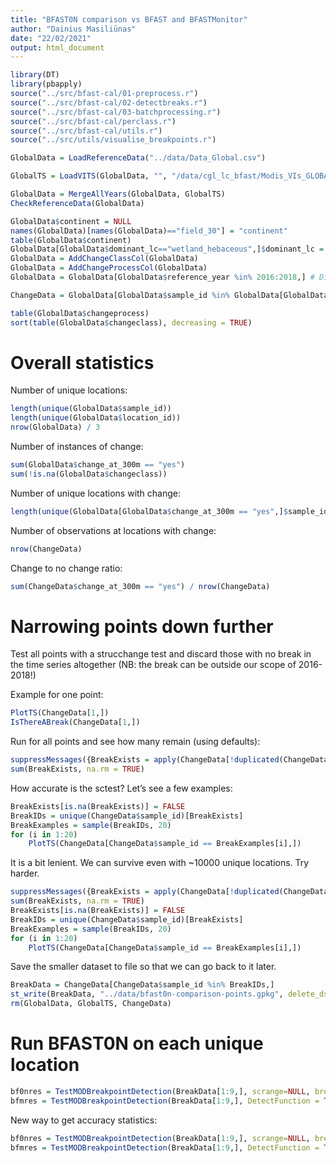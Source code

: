 ```yaml
---
title: "BFAST0N comparison vs BFAST and BFASTMonitor"
author: "Dainius Masiliūnas"
date: "22/02/2021"
output: html_document
---
```


```r
library(DT)
library(pbapply)
source("../src/bfast-cal/01-preprocess.r")
source("../src/bfast-cal/02-detectbreaks.r")
source("../src/bfast-cal/03-batchprocessing.r")
source("../src/bfast-cal/perclass.r")
source("../src/bfast-cal/utils.r")
source("../src/utils/visualise_breakpoints.r")
```
```r
GlobalData = LoadReferenceData("../data/Data_Global.csv")
```
```r
GlobalTS = LoadVITS(GlobalData, "", "/data/cgl_lc_bfast/Modis_VIs_GLOBAL_UTM_FINAL/", "Global")
```
```r
GlobalData = MergeAllYears(GlobalData, GlobalTS)
CheckReferenceData(GlobalData)
```
```r
GlobalData$continent = NULL
names(GlobalData)[names(GlobalData)=="field_30"] = "continent"
table(GlobalData$continent)
GlobalData[GlobalData$dominant_lc=="wetland_hebaceous",]$dominant_lc = "wetland_herbaceous"
GlobalData = AddChangeClassCol(GlobalData)
GlobalData = AddChangeProcessCol(GlobalData)
GlobalData = GlobalData[GlobalData$reference_year %in% 2016:2018,] # Discard any changes in 2015, reference does not track that
```

```r
ChangeData = GlobalData[GlobalData$sample_id %in% GlobalData[GlobalData$change_at_300m == "yes",]$sample_id,]
```

```r
table(GlobalData$changeprocess)
sort(table(GlobalData$changeclass), decreasing = TRUE)
```

# Overall statistics

Number of unique locations:
```r
length(unique(GlobalData$sample_id))
length(unique(GlobalData$location_id))
nrow(GlobalData) / 3
```

Number of instances of change:

```r
sum(GlobalData$change_at_300m == "yes")
sum(!is.na(GlobalData$changeclass))
```

Number of unique locations with change:

```r
length(unique(GlobalData[GlobalData$change_at_300m == "yes",]$sample_id))
```

Number of observations at locations with change:

```r
nrow(ChangeData)
```

Change to no change ratio:

```r
sum(ChangeData$change_at_300m == "yes") / nrow(ChangeData)
```

# Narrowing points down further

Test all points with a strucchange test and discard those with no break in the time series altogether (NB: the break can be outside our scope of 2016-2018!)

Example for one point:

```r
PlotTS(ChangeData[1,])
IsThereABreak(ChangeData[1,])
```

Run for all points and see how many remain (using defaults):

```r
suppressMessages({BreakExists = apply(ChangeData[!duplicated(ChangeData$sample_id),], 1, IsThereABreak)})
sum(BreakExists, na.rm = TRUE)
```

How accurate is the sctest? Let's see a few examples:

```r
BreakExists[is.na(BreakExists)] = FALSE
BreakIDs = unique(ChangeData$sample_id)[BreakExists]
BreakExamples = sample(BreakIDs, 20)
for (i in 1:20)
    PlotTS(ChangeData[ChangeData$sample_id == BreakExamples[i],])
```

It is a bit lenient. We can survive even with ~10000 unique locations. Try harder.

```r
suppressMessages({BreakExists = apply(ChangeData[!duplicated(ChangeData$sample_id),], 1, IsThereABreak, scsig=0.001, scrange=c(2015, 2020))})
sum(BreakExists, na.rm = TRUE)
BreakExists[is.na(BreakExists)] = FALSE
BreakIDs = unique(ChangeData$sample_id)[BreakExists]
BreakExamples = sample(BreakIDs, 20)
for (i in 1:20)
    PlotTS(ChangeData[ChangeData$sample_id == BreakExamples[i],])
```

Save the smaller dataset to file so that we can go back to it later.

```r
BreakData = ChangeData[ChangeData$sample_id %in% BreakIDs,]
st_write(BreakData, "../data/bfast0n-comparison-points.gpkg", delete_dsn = TRUE)
rm(GlobalData, GlobalTS, ChangeData)
```

# Run BFAST0N on each unique location

```r
bf0nres = TestMODBreakpointDetection(BreakData[1:9,], scrange=NULL, breaks="BIC", plot=TRUE)
bfmres = TestMODBreakpointDetection(BreakData[1:9,], DetectFunction = TestMODMonitor)
```

New way to get accuracy statistics:

```r
bf0nres = TestMODBreakpointDetection(BreakData[1:9,], scrange=NULL, breaks="BIC", plot=TRUE, NewAccuracy = TRUE, threshold = 0.5)
bfmres = TestMODBreakpointDetection(BreakData[1:9,], DetectFunction = TestMODMonitor, NewAccuracy = TRUE, threshold = 0.5)
```
